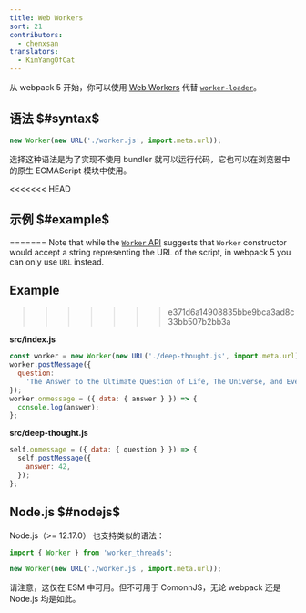 ```yaml
---
title: Web Workers
sort: 21
contributors:
  - chenxsan
translators:
  - KimYangOfCat
---
```


从 webpack 5 开始，你可以使用 [Web Workers](https://developer.mozilla.org/en-US/docs/Web/API/Web_Workers_API/Using_web_workers) 代替 [`worker-loader`](https://github.com/webpack-contrib/worker-loader)。

## 语法 $#syntax$

```js
new Worker(new URL('./worker.js', import.meta.url));
```

选择这种语法是为了实现不使用 bundler 就可以运行代码，它也可以在浏览器中的原生 ECMAScript 模块中使用。

<<<<<<< HEAD
## 示例 $#example$
=======
Note that while the [`Worker` API](https://developer.mozilla.org/en-US/docs/Web/API/Worker/Worker) suggests that `Worker` constructor would accept a string representing the URL of the script, in webpack 5 you can only use `URL` instead.

## Example
>>>>>>> e371d6a14908835bbe9bca3ad8c33bb507b2bb3a

**src/index.js**

```js
const worker = new Worker(new URL('./deep-thought.js', import.meta.url));
worker.postMessage({
  question:
    'The Answer to the Ultimate Question of Life, The Universe, and Everything.',
});
worker.onmessage = ({ data: { answer } }) => {
  console.log(answer);
};
```

**src/deep-thought.js**

```js
self.onmessage = ({ data: { question } }) => {
  self.postMessage({
    answer: 42,
  });
};
```

## Node.js $#nodejs$

Node.js（>= 12.17.0） 也支持类似的语法：

```js
import { Worker } from 'worker_threads';

new Worker(new URL('./worker.js', import.meta.url));
```

请注意，这仅在 ESM 中可用。但不可用于 ComonnJS，无论 webpack 还是 Node.js 均是如此。
